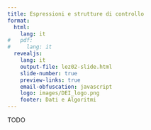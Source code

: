 ```yaml
---
title: Espressioni e strutture di controllo
format:
  html:
    lang: it
#   pdf:
#     lang: it
  revealjs:
    lang: it
    output-file: lez02-slide.html
    slide-number: true
    preview-links: true
    email-obfuscation: javascript
    logo: images/DEI_logo.png
    footer: Dati e Algoritmi
---
```


TODO